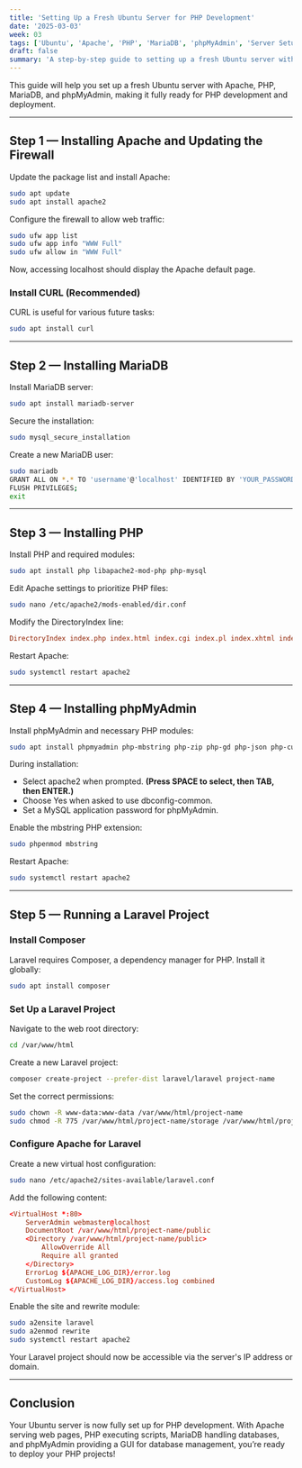 ```yaml
---
title: 'Setting Up a Fresh Ubuntu Server for PHP Development'
date: '2025-03-03'
week: 03
tags: ['Ubuntu', 'Apache', 'PHP', 'MariaDB', 'phpMyAdmin', 'Server Setup', 'LAMP Stack', 'Web Development']
draft: false
summary: 'A step-by-step guide to setting up a fresh Ubuntu server with Apache, PHP, MariaDB, and phpMyAdmin, making it fully ready for PHP development.'
---
```


This guide will help you set up a fresh Ubuntu server with Apache, PHP, MariaDB, and phpMyAdmin, making it fully ready for PHP development and deployment.

---

## Step 1 — Installing Apache and Updating the Firewall

Update the package list and install Apache:

```bash
sudo apt update  
sudo apt install apache2  
```

Configure the firewall to allow web traffic:

```bash
sudo ufw app list  
sudo ufw app info "WWW Full"  
sudo ufw allow in "WWW Full"  
```

Now, accessing localhost should display the Apache default page.

### Install CURL (Recommended)  
CURL is useful for various future tasks:

```bash
sudo apt install curl
```

---

## Step 2 — Installing MariaDB

Install MariaDB server:

```bash
sudo apt install mariadb-server  
```

Secure the installation:

```bash
sudo mysql_secure_installation  
```

Create a new MariaDB user:

```bash
sudo mariadb  
GRANT ALL ON *.* TO 'username'@'localhost' IDENTIFIED BY 'YOUR_PASSWORD' WITH GRANT OPTION;  
FLUSH PRIVILEGES;  
exit  
```
---

## Step 3 — Installing PHP

Install PHP and required modules:

```bash
sudo apt install php libapache2-mod-php php-mysql  
```

Edit Apache settings to prioritize PHP files:

```bash
sudo nano /etc/apache2/mods-enabled/dir.conf  
```

Modify the DirectoryIndex line:

```conf
DirectoryIndex index.php index.html index.cgi index.pl index.xhtml index.htm  
```

Restart Apache:
```bash
sudo systemctl restart apache2  
```

---

## Step 4 — Installing phpMyAdmin

Install phpMyAdmin and necessary PHP modules:

```bash
sudo apt install phpmyadmin php-mbstring php-zip php-gd php-json php-curl  
```

During installation:  
- Select apache2 when prompted. **(Press SPACE to select, then TAB, then ENTER.)**  
- Choose Yes when asked to use dbconfig-common.  
- Set a MySQL application password for phpMyAdmin.  

Enable the mbstring PHP extension:

```bash
sudo phpenmod mbstring  
```

Restart Apache:

```bash
sudo systemctl restart apache2  
```

---

## Step 5 — Running a Laravel Project

### Install Composer
Laravel requires Composer, a dependency manager for PHP. Install it globally:

```bash
sudo apt install composer  
```

### Set Up a Laravel Project
Navigate to the web root directory:

```bash
cd /var/www/html  
```

Create a new Laravel project:

```bash 
composer create-project --prefer-dist laravel/laravel project-name  
```
Set the correct permissions:

```bash
sudo chown -R www-data:www-data /var/www/html/project-name  
sudo chmod -R 775 /var/www/html/project-name/storage /var/www/html/project-name/bootstrap/cache  
```

### Configure Apache for Laravel
Create a new virtual host configuration:

```bash
sudo nano /etc/apache2/sites-available/laravel.conf  
```

Add the following content:

```conf
<VirtualHost *:80>  
    ServerAdmin webmaster@localhost  
    DocumentRoot /var/www/html/project-name/public  
    <Directory /var/www/html/project-name/public>  
        AllowOverride All  
        Require all granted  
    </Directory>  
    ErrorLog ${APACHE_LOG_DIR}/error.log  
    CustomLog ${APACHE_LOG_DIR}/access.log combined  
</VirtualHost>  
```

Enable the site and rewrite module:

```bash
sudo a2ensite laravel  
sudo a2enmod rewrite  
sudo systemctl restart apache2  
```

Your Laravel project should now be accessible via the server's IP address or domain.

---

## Conclusion

Your Ubuntu server is now fully set up for PHP development. With Apache serving web pages, PHP executing scripts, MariaDB handling databases, and phpMyAdmin providing a GUI for database management, you’re ready to deploy your PHP projects!
